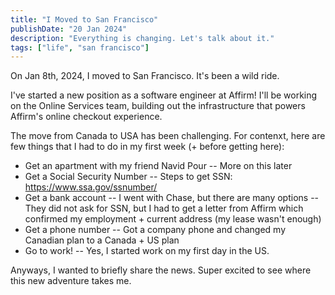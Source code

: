 ```yaml
---
title: "I Moved to San Francisco"
publishDate: "20 Jan 2024"
description: "Everything is changing. Let's talk about it."
tags: ["life", "san francisco"]
---
```


On Jan 8th, 2024, I moved to San Francisco. It's been a wild ride.

I've started a new position as a software engineer at Affirm! I'll be working on the Online Services team, building out the infrastructure that powers Affirm's online checkout experience.

The move from Canada to USA has been challenging. For contenxt, here are few things that I had to do in my first week (+ before getting here):

- Get an apartment with my friend Navid Pour
-- More on this later
- Get a Social Security Number
-- Steps to get SSN: https://www.ssa.gov/ssnumber/
- Get a bank account
-- I went with Chase, but there are many options
-- They did not ask for SSN, but I had to get a letter from Affirm which confirmed my employment + current address (my lease wasn't enough)
- Get a phone number
-- Got a company phone and changed my Canadian plan to a Canada + US plan
- Go to work!
-- Yes, I started work on my first day in the US.

Anyways, I wanted to briefly share the news. Super excited to see where this new adventure takes me.
